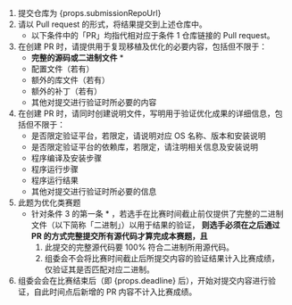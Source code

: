 
1. 提交仓库为 <Link href={props.submissionRepoUrl}>{props.submissionRepoUrl}</Link>
2. 请以 Pull request 的形式，将结果提交到上述仓库中。
   - 以下条件中的「PR」均指代相对应于条件 1 仓库链接的 Pull request。
3. 在创建 PR 时，请提供用于复现移植及优化的必要内容，包括但不限于：
   - **完整的源码或二进制文件** \*
   - 配置文件（若有）
   - 额外的库文件（若有）
   - 额外的补丁（若有）
   - 其他对提交进行验证时所必要的内容
4. 在创建 PR 时，请同时创建说明文件，写明用于验证优化成果的详细信息，包括但不限于：
   - 是否限定验证平台，若限定，请说明对应 OS 名称、版本和安装说明
   - 是否限定验证平台的依赖库，若限定，请注明相关信息及安装说明
   - 程序编译及安装步骤
   - 程序运行步骤
   - 程序运行结果
   - 其他对提交进行验证时所必要的信息
5. 此题为优化类赛题
   - 针对条件 3 的第一条 \* ，若选手在比赛时间截止前仅提供了完整的二进制文件（以下简称「二进制」）以用于结果的验证，
     **则选手必须在之后通过 PR 的方式完整提交所有源代码才算完成本赛题，且**
     1. 此提交的完整源代码要 100% 符合二进制所用源代码。
     2. 组委会不会将比赛时间截止后所提交内容的验证结果计入比赛成绩，仅验证其是否匹配对应二进制。
6. 组委会会在比赛结束后（即 {props.deadline} 后），开始对提交内容进行验证，自此时间点后新增的 PR 内容不计入比赛成绩。
